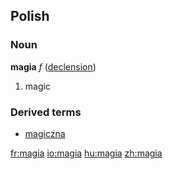 ==Polish==
===Noun===
'''magia''' ''f'' ([[Wiktionary Appendix:Polish soft feminine noun declension|declension]])
# magic

===Derived terms===
*[[magiczna]]

[[fr:magia]]
[[io:magia]]
[[hu:magia]]
[[zh:magia]]